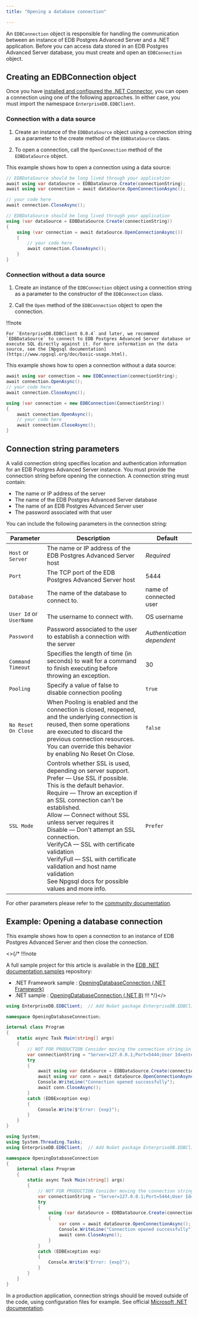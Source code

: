 ```yaml
---
title: "Opening a database connection"

---
```


<div id="opening_a_database_connection" class="registered_link"></div>

An `EDBConnection` object is responsible for handling the communication between an instance of EDB Postgres Advanced Server and a .NET application. Before you can access data stored in an EDB Postgres Advanced Server database, you must create and open an `EDBConnection` object.

## Creating an EDBConnection object

Once you have [installed and configured the .NET Connector](04_installing_and_configuring_the_net_connector), you can open a connection using one of the following approaches. In either case, you must import the namespace `EnterpriseDB.EDBClient`.

### Connection with a data source

1. Create an instance of the `EDBDataSource` object using a connection string as a parameter to the create method of the `EDBDataSource` class.

2. To open a connection, call the `OpenConnection` method of the `EDBDataSource` object.

This example shows how to open a connection using a data source:

<TabContainer syncKey="sample">
<Tab title=".NET">

```csharp
// EDBDataSource should be long lived through your application
await using var dataSource = EDBDataSource.Create(connectionString);
await using var connection = await dataSource.OpenConnectionAsync();

// your code here
await connection.CloseAsync();
```

</Tab>
<Tab title=".NET Framework">

```csharp
// EDBDataSource should be long lived through your application
using (var dataSource = EDBDataSource.Create(connectionString))
{
	using (var connection = await dataSource.OpenConnectionAsync())
	{
		// your code here
		await connection.CloseAsync();
	}
}
```

</Tab>
</TabContainer>

### Connection without a data source

1. Create an instance of the `EDBConnection` object using a connection string as a parameter to the constructor of the `EDBConnection` class.

2. Call the `Open` method of the `EDBConnection` object to open the connection.


!!!note

    For `EnterpriseDB.EDBClient 8.0.4` and later, we recommend `EDBDataSource` to connect to EDB Postgres Advanced Server database or execute SQL directly against it. For more information on the data source, see the [Npgsql documentation](https://www.npgsql.org/doc/basic-usage.html).


This example shows how to open a connection without a data source:

<TabContainer syncKey="sample">
<Tab title=".NET">

```csharp
await using var connection = new EDBConnection(connectionString);
await connection.OpenAsync();
// your code here
await connection.CloseAsync();
```

</Tab>
<Tab title=".NET Framework">

```csharp
using (var connection = new EDBConnection(ConnectionString))
{
	await connection.OpenAsync();
	// your code here
	await connection.CloseAsync();
}
```

</Tab>
</TabContainer> 

<div id="connection_string_parameters" class="registered_link"></div>

## Connection string parameters

A valid connection string specifies location and authentication information for an EDB Postgres Advanced Server instance. You must provide the connection string before opening the connection. A connection string must contain:

-   The name or IP address of the server
-   The name of the EDB Postgres Advanced Server database
-   The name of an EDB Postgres Advanced Server user
-   The password associated with that user

You can include the following parameters in the connection string:

| Parameter               | Description                                                                                                                                                                                                                                                                                                                                                                                                                                                                                          | Default                    |
|-------------------------|------------------------------------------------------------------------------------------------------------------------------------------------------------------------------------------------------------------------------------------------------------------------------------------------------------------------------------------------------------------------------------------------------------------------------------------------------------------------------------------------------|----------------------------|
| `Host` or `Server`      | The name or IP address of the EDB Postgres Advanced Server host                                                                                                                                                                                                                                                                                                                                                                                                                                      | *Required*                 |
| `Port`                  | The TCP port of the EDB Postgres Advanced Server host                                                                                                                                                                                                                                                                                                                                                                                                                                                | 5444                       |
| `Database`              | The name of the database to connect to.                                                                                                                                                                                                                                                                                                                                                                                                                                                              | name of connected user     |
| `User Id` or `UserName` | The username to connect with.                                                                                                                                                                                                                                                                                                                                                                                                                                                                        | OS username                |
| `Password`              | Password associated to the user to establish a connection with the server                                                                                                                                                                                                                                                                                                                                                                                                                            | *Authentication dependent* |
| `Command Timeout`       | Specifies the length of time (in seconds) to wait for a command to finish executing before throwing an exception.                                                                                                                                                                                                                                                                                                                                                                                    | 30                         |
| `Pooling`               | Specify a value of false to disable connection pooling                                                                                                                                                                                                                                                                                                                                                                                                                                               | `true`                     |
| `No Reset On Close`     | When Pooling is enabled and the connection is closed, reopened, and the underlying connection is reused, then some operations are executed to discard the previous connection resources. You can override this behavior by enabling No Reset On Close.                                                                                                                                                                                                                                               | `false`                    |
| `SSL Mode`              | Controls whether SSL is used, depending on server support. <br/>Prefer — Use SSL if possible. This is the default behavior.<br/>Require — Throw an exception if an SSL connection can't be established.<br/>Allow — Connect without SSL unless server requires it<br/>Disable — Don't attempt an SSL connection. <br/>VerifyCA — SSL with certificate validation <br/>VerifyFull — SSL with certificate validation and host name validation<br/>See Npgsql docs for possible values and more info.   | `Prefer`                   |

For other parameters please refer to the [community documentation](https://www.npgsql.org/doc/connection-string-parameters.html).

## Example: Opening a database connection

This example shows how to open a connection to an instance of EDB Postgres Advanced Server and then close the connection.

<>{/*
!!!note

   A full sample project for this article is available in the [EDB .NET documentation samples](https://github.com/EnterpriseDB/edb-dotnet-docs-samples) repository:
   - .NET Framework sample : [OpeningDatabaseConnection (.NET Framework)](https://github.com/EnterpriseDB/edb-dotnet-docs-samples/tree/main/netframework/OpeningDatabaseConnection)
   - .NET sample : [OpeningDatabaseConnection (.NET 8)](https://github.com/EnterpriseDB/edb-dotnet-docs-samples/tree/main/net/OpeningDatabaseConnectionConnection )
!!!
*/}</>

<TabContainer syncKey="sample">
<Tab title=".NET">

```csharp
using EnterpriseDB.EDBClient;  // Add NuGet package EnterpriseDB.EDBClient

namespace OpeningDatabaseConnection;

internal class Program
{
    static async Task Main(string[] args)
    {
        // NOT FOR PRODUCTION Consider moving the connection string in a configuration file
        var connectionString = "Server=127.0.0.1;Port=5444;User Id=enterprisedb;Password=enterprisedb;Database=edb";
        try
        {
            await using var dataSource = EDBDataSource.Create(connectionString);
            await using var conn = await dataSource.OpenConnectionAsync();
            Console.WriteLine("Connection opened successfully");
            await conn.CloseAsync();
        }
        catch (EDBException exp)
        {
            Console.Write($"Error: {exp}");
        }
    }
}
```

</Tab>
<Tab title=".NET Framework">

```csharp
using System;
using System.Threading.Tasks;
using EnterpriseDB.EDBClient;  // Add NuGet package EnterpriseDB.EDBClient

namespace OpeningDatabaseConnection
{
    internal class Program
    {
        static async Task Main(string[] args)
        {
            // NOT FOR PRODUCTION Consider moving the connection string in a configuration file
            var connectionString = "Server=127.0.0.1;Port=5444;User Id=enterprisedb;Password=enterprisedb;Database=edb";
            try
            {
                using (var dataSource = EDBDataSource.Create(connectionString))
                {
                    var conn = await dataSource.OpenConnectionAsync();
                    Console.WriteLine("Connection opened successfully");
                    await conn.CloseAsync();
                }
            }
            catch (EDBException exp)
            {
                Console.Write($"Error: {exp}");
            }
        }
    }
}
```
</Tab>
</TabContainer> 

In a production application, connection strings should be moved outside of the code, using configuration files for example. See official [Microsoft .NET documentation](https://learn.microsoft.com/en-us/dotnet/core/extensions/configuration). 

